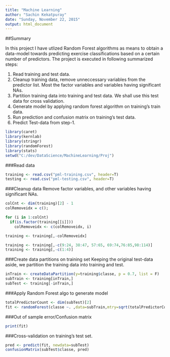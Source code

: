 ```yaml
---
title: "Machine Learning"
author: "Sachin Kekatpuray"
date: "Sunday, November 22, 2015"
output: html_document
---
```


##Summary

In this project I have utlized Random Forest algorithms as means to obtain a data-model towards predicting exercise classifications based on a certain number of predictors. The project is executed in following summarized steps:

1. Read training and test data.
2. Cleanup training data, remove unneccessary variables from the predictor list. Most the factor variables and variables having significant NAs. 
3. Partition training data into training and test data.  We shall use this test data for cross validation.
4. Generate model by applying random forest algorithm on training's train data. 
5. Run prediction and confusion matrix on training's test data.
6. Predict Test-data from step-1.

```r
library(caret)
library(kernlab)
library(stringr)
library(randomForest)
library(stats)
setwd("C:/dev/DataScience/MachineLearning/Proj")

```
###Read data
```r
training <- read.csv("pml-training.csv", header=T)
testing <- read.csv("pml-testing.csv", header=T)
```

###Cleanup data
Remove factor variables, and other variables having significant NAs.
```r
colCnt <- dim(training)[2] - 1
colRemoveidx = c();

for (i in 1:colCnt)
  if(is.factor(training[[i]]))
    colRemoveidx <- c(colRemoveidx, i)

training <- training[,-colRemoveidx]

training <- training[,-c(9:24, 38:47, 57:65, 69:74,76:85,98:114)]
training <- training[,-c(1:4)]
```



###Create data partitions on training set
Keeping the original test-data aside, we partition the training data into training and test. 
```r

inTrain <- createDataPartition(y=training$classe, p = 0.7, list = F)
subTrain <- training[inTrain,]
subTest <- training[-inTrain,]

```

###Apply Random Forest algo to generate model
```r

totalPredictorCount <- dim(subTest)[2]
fit <- randomForest(classe ~. ,data=subTrain,mtry=sqrt(totalPredictorCount),importance=TRUE)


```

###Out of sample error/Confusion matrix
```r

print(fit)

```


###Cross-validation on training's test set.
```r
pred <- predict(fit, newdata=subTest)
confusionMatrix(subTest$classe, pred)
```


